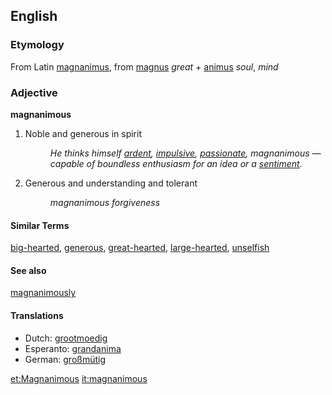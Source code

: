 ==English==

===Etymology===
From Latin [[magnanimus]], from [[magnus]] ''great'' + [[animus]] ''soul'', ''mind''

===Adjective===
'''magnanimous'''

#Noble and generous in spirit
#: ''He thinks himself [[ardent]], [[impulsive]], [[passionate]], magnanimous — capable of boundless enthusiasm for an idea or a [[sentiment]].''
#Generous and understanding and tolerant
#:''magnanimous forgiveness''
====Similar Terms====
[[big-hearted]], [[generous]], [[great-hearted]], [[large-hearted]], [[unselfish]] 

====See also====
[[magnanimously]]

====Translations====
*Dutch: [[grootmoedig]]
*Esperanto: [[grandanima]]
*German: [[großmütig]]

[[et:Magnanimous]]
[[it:magnanimous]]